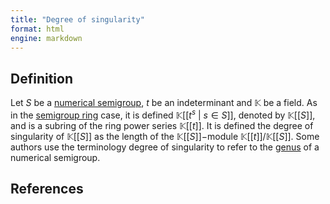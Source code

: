 ```yaml
---
title: "Degree of singularity"
format: html
engine: markdown
---
```


## Definition

Let $S$ be a [numerical semigroup](Numerical-semigroup.qmd), $t$ be an indeterminant and $\mathbb{K}$ be a field. As in the [semigroup ring](Semigroup-ring.qmd) case, it is defined $\mathbb{K}[[t^s ~ | ~ s \in S]]$, denoted by $\mathbb{K}[[S]]$, and is a subring of the ring power series $\mathbb{K}[[t]]$. It is defined the degree of singularity of $\mathbb{K}[[S]]$ as the length of the $\mathbb{K}[[S]]-$module $\mathbb{K}[[t]]/\mathbb{K}[[S]]$. Some authors use the terminology degree of singularity to refer to the [genus](Genus.qmd) of a numerical semigroup.


## References
